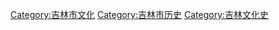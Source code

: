 [[Category:吉林市文化|Category:吉林市文化]]
[[Category:吉林市历史|Category:吉林市历史]]
[[Category:吉林文化史|Category:吉林文化史]]